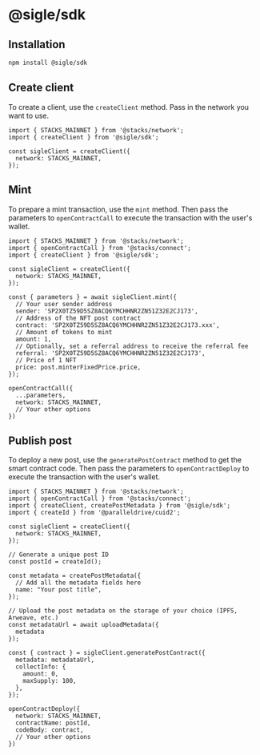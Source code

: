 # @sigle/sdk

## Installation

```bash
npm install @sigle/sdk
```

## Create client

To create a client, use the `createClient` method. Pass in the network you want to use.

```tsx
import { STACKS_MAINNET } from '@stacks/network';
import { createClient } from '@sigle/sdk';

const sigleClient = createClient({
  network: STACKS_MAINNET,
});
```

## Mint

To prepare a mint transaction, use the `mint` method. Then pass the  parameters to `openContractCall` to execute the transaction with the user's wallet.

```tsx
import { STACKS_MAINNET } from '@stacks/network';
import { openContractCall } from '@stacks/connect';
import { createClient } from '@sigle/sdk';

const sigleClient = createClient({
  network: STACKS_MAINNET,
});

const { parameters } = await sigleClient.mint({
  // Your user sender address
  sender: 'SP2X0TZ59D5SZ8ACQ6YMCHHNR2ZN51Z32E2CJ173',
  // Address of the NFT post contract
  contract: 'SP2X0TZ59D5SZ8ACQ6YMCHHNR2ZN51Z32E2CJ173.xxx',
  // Amount of tokens to mint
  amount: 1,
  // Optionally, set a referral address to receive the referral fee
  referral: 'SP2X0TZ59D5SZ8ACQ6YMCHHNR2ZN51Z32E2CJ173',
  // Price of 1 NFT
  price: post.minterFixedPrice.price,
});

openContractCall({
  ...parameters,
  network: STACKS_MAINNET,
  // Your other options
})
```

## Publish post

To deploy a new post, use the `generatePostContract` method to get the smart contract code. Then pass the parameters to `openContractDeploy` to execute the transaction with the user's wallet.

```tsx
import { STACKS_MAINNET } from '@stacks/network';
import { openContractCall } from '@stacks/connect';
import { createClient, createPostMetadata } from '@sigle/sdk';
import { createId } from '@paralleldrive/cuid2';

const sigleClient = createClient({
  network: STACKS_MAINNET,
});

// Generate a unique post ID
const postId = createId();

const metadata = createPostMetadata({
  // Add all the metadata fields here
  name: "Your post title",
});

// Upload the post metadata on the storage of your choice (IPFS, Arweave, etc.)
const metadataUrl = await uploadMetadata({
  metadata
});

const { contract } = sigleClient.generatePostContract({
  metadata: metadataUrl,
  collectInfo: {
    amount: 0,
    maxSupply: 100,
  },
});

openContractDeploy({
  network: STACKS_MAINNET,
  contractName: postId,
  codeBody: contract,
  // Your other options
})
```
